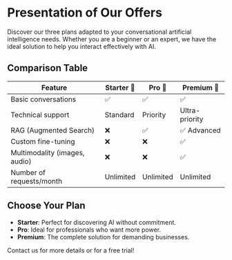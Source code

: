 # Presentation of Our Offers

Discover our three plans adapted to your conversational artificial intelligence needs. Whether you are a beginner or an expert, we have the ideal solution to help you interact effectively with AI.

## Comparison Table

| Feature | Starter 🌱 | Pro 🚀 | Premium 💎 |
|---------------|-----------|--------|------------|
| Basic conversations | ✅ | ✅ | ✅ |
| Technical support | Standard | Priority | Ultra-priority |
| RAG (Augmented Search) | ❌ | ✅ | ✅ Advanced |
| Custom fine-tuning | ❌ | ❌ | ✅ |
| Multimodality (images, audio) | ❌ | ❌ | ✅ |
| Number of requests/month | Unlimited | Unlimited | Unlimited |

## Choose Your Plan

- **Starter**: Perfect for discovering AI without commitment.
- **Pro**: Ideal for professionals who want more power.
- **Premium**: The complete solution for demanding businesses.

Contact us for more details or for a free trial!